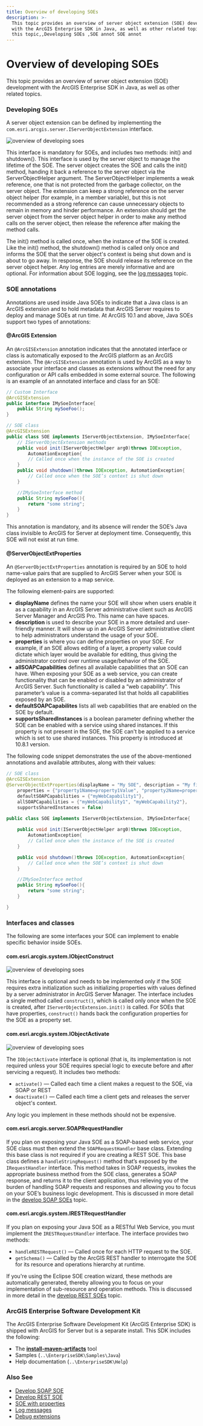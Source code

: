 ```yaml
---
title: Overview of developing SOEs
description: >-
  This topic provides an overview of server object extension (SOE) development
  with the ArcGIS Enterprise SDK in Java, as well as other related topics. ,In
  this topic,,Developing SOEs ,SOE annot SOE annot
---
```


# Overview of developing SOEs

This topic provides an overview of server object extension (SOE) development with the ArcGIS Enterprise SDK in Java, as well as other related topics.

### Developing SOEs

A server object extension can be defined by implementing the `com.esri.arcgis.server.IServerObjectExtension` interface.

![](./bitmaps/d09a9101-b63c-4e31-ae23-3101dc11c3191.png "overview of developing soes")

This interface is mandatory for SOEs, and includes two methods: init() and shutdown(). This interface is used by the server object to manage the lifetime of the SOE. The server object creates the SOE and calls the init() method, handing it back a reference to the server object via the ServerObjectHelper argument. The ServerObjectHelper implements a weak reference, one that is not protected from the garbage collector, on the server object. The extension can keep a strong reference on the server object helper (for example, in a member variable), but this is not recommended as a strong reference can cause unnecessary objects to remain in memory and hinder performance. An extension should get the server object from the server object helper in order to make any method calls on the server object, then release the reference after making the method calls.

The init() method is called once, when the instance of the SOE is created. Like the init() method, the shutdown() method is called only once and informs the SOE that the server object's context is being shut down and is about to go away. In response, the SOE should release its reference on the server object helper. Any log entries are merely informative and are optional. For information about SOE logging, see the [log messages](../log-messages-java/) topic.

### SOE annotations

Annotations are used inside Java SOEs to indicate that a Java class is an ArcGIS extension and to hold metadata that ArcGIS Server requires to deploy and manage SOEs at run time. At ArcGIS 10.1 and above, Java SOEs support two types of annotations:

#### @ArcGIS Extension

An `@ArcGISExtension` annotation indicates that the annotated interface or class is automatically exposed to the ArcGIS platform as an ArcGIS extension. The `@ArcGISExtension` annotation is used by ArcGIS as a way to associate your interface and classes as extensions without the need for any configuration or API calls embedded in some external source. The following is an example of an annotated interface and class for an SOE:

```java
// Custom Interface
@ArcGISExtension 
public interface IMySoeInterface{
    public String mySoeFoo();
}

// SOE class
@ArcGISExtension 
public class SOE implements IServerObjectExtension, IMySoeInterface{
    // IServerObjectExtension methods
    public void init(IServerObjectHelper arg0)throws IOException,
        AutomationException{
        // Called once when the instance of the SOE is created
    }
    public void shutdown()throws IOException, AutomationException{
        // Called once when the SOE’s context is shut down
    }

    //IMySoeInterface method
    public String mySoeFoo(){
        return "some string";
    }
}
```

This annotation is mandatory, and its absence will render the SOE’s Java class invisible to ArcGIS for Server at deployment time. Consequently, this SOE will not exist at run time.

#### @ServerObjectExtProperties

An `@ServerObjectExtProperties` annotation is required by an SOE to hold name-value pairs that are supplied to ArcGIS Server when your SOE is deployed as an extension to a map service.

The following element-pairs are supported:

-   **displayName** defines the name your SOE will show when users enable it as a capability in an ArcGIS Server administrative client such as ArcGIS Server Manager and ArcGIS Pro. This name can have spaces.
-   **description** is used to describe your SOE in a more detailed and user-friendly manner. It will show up in an ArcGIS Server administrative client to help administrators understand the usage of your SOE.
-   **properties** is where you can define properties on your SOE. For example, if an SOE allows editing of a layer, a property value could dictate which layer would be available for editing, thus giving the administrator control over runtime usage/behavior of the SOE.
-   **allSOAPCapabilities** defines all available capabilities that an SOE can have. When exposing your SOE as a web service, you can create functionality that can be enabled or disabled by an administrator of ArcGIS Server. Such functionality is called a “web capability”. This parameter’s value is a comma-separated list that holds all capabilities exposed by an SOE.
-   **defaultSOAPCapabilites** lists all web capabilities that are enabled on the SOE by default.  
-   **supportsSharedInstances** is a boolean parameter defining whether the SOE can be enabled with a service using shared instances. If this property is not present in the SOE, the SOE can't be applied to a service which is set to use shared instances. This property is introduced at 10.8.1 version.

The following code snippet demonstrates the use of the above-mentioned annotations and available attributes, along with their values:

```java
// SOE class
@ArcGISExtension 
@ServerObjectExtProperties(displayName = "My SOE", description = "My first SOE",
    properties = {"property1Name=property1Value", "property2Name=property2Value"},    
    defaultSOAPCapabilities = {"myWebCapability1"}, 
    allSOAPCapabilities = {"myWebCapability1", "myWebCapability2"},
    supportsSharedInstances = false)
    
public class SOE implements IServerObjectExtension, IMySoeInterface{

    public void init(IServerObjectHelper arg0)throws IOException,
        AutomationException{
        // Called once when the instance of the SOE is created
    }

    public void shutdown()throws IOException, AutomationException{
        // Called once when the SOE’s context is shut down
    }

    //IMySoeInterface method
    public String mySoeFoo(){
        return "some string";
    }

}
```

### Interfaces and classes

The following are some interfaces your SOE can implement to enable specific behavior inside SOEs.

#### com.esri.arcgis.system.IObjectConstruct

![](./bitmaps/d09a9101-b63c-4e31-ae23-3101dc11c3192.png "overview of developing soes")

This interface is optional and needs to be implemented only if the SOE requires extra initialization such as initializing properties with values defined by a server administrator in ArcGIS Server Manager. The interface includes a single method called `construct()`, which is called only once when the SOE is created, after `IServerObjectExtension.init()` is called. For SOEs that have properties, `construct()` hands back the configuration properties for the SOE as a property set.

#### com.esri.arcgis.system.IObjectActivate

![](./bitmaps/d09a9101-b63c-4e31-ae23-3101dc11c3193.png "overview of developing soes")

The `IObjectActivate` interface is optional (that is, its implementation is not required unless your SOE requires special logic to execute before and after servicing a request). It includes two methods:

-   `activate()` — Called each time a client makes a request to the SOE, via SOAP or REST
-   `deactivate()` — Called each time a client gets and releases the server object's context.

Any logic you implement in these methods should not be expensive.

#### com.esri.arcgis.server.SOAPRequestHandler

If you plan on exposing your Java SOE as a SOAP-based web service, your SOE class must then extend the `SOAPRequestHandler` base class. Extending this base class is not required if you are creating a REST SOE. This base class defines a `handleStringRequest()` method that’s exposed by the `IRequestHandler` interface. This method takes in SOAP requests, invokes the appropriate business method from the SOE class, generates a SOAP response, and returns it to the client application, thus relieving you of the burden of handling SOAP requests and responses and allowing you to focus on your SOE’s business logic development. This is discussed in more detail in the [develop SOAP SOEs](../develop-soap-soes-java/) topic.

#### com.esri.arcgis.system.IRESTRequestHandler

If you plan on exposing your Java SOE as a RESTful Web Service, you must implement the `IRESTRequestHandler` interface. The interface provides two methods:

-   `handleRESTRequest()` — Called once for each HTTP request to the SOE.
-   `getSchema()` — Called by the ArcGIS REST handler to interrogate the SOE for its resource and operations hierarchy at runtime.

If you're using the Eclipse SOE creation wizard, these methods are automatically generated, thereby allowing you to focus on your implementation of sub-resource and operation methods. This is discussed in more detail in the [develop REST SOEs](../develop-rest-soes-java/) topic.

### ArcGIS Enterprise Software Development Kit

The ArcGIS Enterprise Software Development Kit (ArcGIS Enterprise SDK) is shipped with ArcGIS for Server but is a separate install. This SDK includes the following:

-   The [**install-maven-artifacts**](../install-the-maven-artifacts/) tool
-   Samples (`..\EnterpriseSDK\Samples\Java`)
-   Help documentation (`..\EnterpriseSDK\Help`)

### Also See

-   [Develop SOAP SOE](../develop-soap-soes-java/)
-   [Develop REST SOE](../develop-rest-soes-java/)
-   [SOE with properties](../soe-properties-java/)
-   [Log messages](../log-messages-java/)
-   [Debug extensions](../debug-extensions-dedicated-java/)
